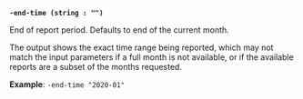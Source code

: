 <a id="operator-flag-end-time" />

**`-end-time (string : "")`**

End of report period. Defaults to end of the current month.

The output shows the exact time range being reported, which may not match the 
input parameters if a full month is not available, or if the available reports 
are a subset of the months requested.

**Example**: `-end-time "2020-01"`
